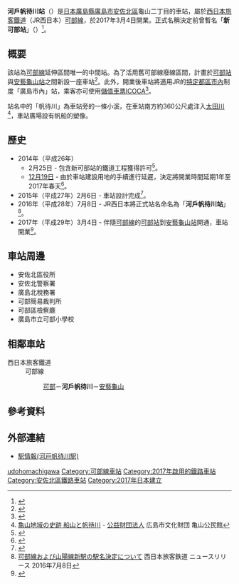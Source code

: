 {{NoteTA|1 = zh:河戶帆待川站; zh-tw:河戶帆待川車站; zh-hk:河戶帆待川站; }}
{{coord|34|31|00.12|N|132|30|18.01|E|type:railwaystation_region:JP-34|display=title}}
{{日本車站資訊
|公司色 = #0072bc
|文字色 = 
|站名 = 河戶帆待川站
|圖片 = Kodo-Homachigawa Station 20170311-2.jpg
|pxl = 
|圖片說明 = 站房
|日文原名 = 河戸帆待川
|平假名 = こうどほまちがわ
|羅馬拼音 = Kōdo-Homachigawa
|副站名 = 
|電報略號 = 
|車站編號 = 
|停站路線數 = 
|所屬公司 = [[File:JR_logo_(west).svg|23px]][[西日本旅客鐵道|西日本旅客鐵道]]（JR西日本）
|所在地 = [[廣島市|廣島市]][[安佐北區|安佐北區]]龜山二丁目
|車站構造 = [[地面車站|地面車站]]
|月台配置 = 1面1線<ref>{{cite press release|url=https://www.westjr.co.jp/press/article/2013/02/page_3211.html|title=JR可部線の電化延伸について|publisher=[[西日本旅客鐵道|西日本旅客鐵道]]|date=2013-02-04|access-date=2017-01-25|archive-date=2016-03-05|archive-url=https://web.archive.org/web/20160305013535/https://www.westjr.co.jp/press/article/2013/02/page_3211.html|dead-url=no}}</ref>
|啟用年月日 = 2017年3月4日
|廢站年月日 = 
|乘客人數 = 
|上下車人次 = 
|統計年度 = 
|轉車 = 
|備註 =  [[File:JR_area_HIRO.png|15px]] [[特定都區市內|廣島市內]]站
|全寬備註 = 
|adjacent = {{Adjacent stations|system=西日本旅客鐵道|line=HB|left=可部|right=安藝龜山|note-left=JR-B14<br>0.8km|note-mid=JR-B15<br>距離[[橫川站_(廣島縣)|橫川]]14.8km<br>距離[[廣島站|廣島]]17.8km|note-right=JR-B16<br>0.8km}}
}}
'''河戶帆待川站'''（{{jpn|j=河戸帆待川駅|hg=こうどほまちがわえき|rm=Kōdo-homachigawa eki|f=y}}）是[[日本|日本]][[廣島縣|廣島縣]][[廣島市|廣島市]][[安佐北區|安佐北區]]龜山二丁目的車站，屬於[[西日本旅客鐵道|西日本旅客鐵道]]（JR西日本）[[可部線|可部線]]，於2017年3月4日開業。正式名稱決定前曾暫名「'''新可部站'''」（{{lang|ja|しんかべえき}}）<ref>{{Cite web |publisher=[[國土交通省|國土交通省]] |date=2014-02-25 |url=http://www.mlit.go.jp/common/001028379.pdf |title=西日本旅客鉄道（株）申請の第一種鉄道事業許可について（概要） |format=PDF |accessdate=2014-02-25 |archive-url=https://web.archive.org/web/20140301102917/http://www.mlit.go.jp/common/001028379.pdf |archive-date=2014-03-01 |dead-url=yes }}</ref>。

== 概要 ==
該站為[[可部線|可部線]]延伸區間唯一的中間站。為了活用舊可部線廢線區間，計畫於[[可部站|可部站]]與[[安藝龜山站_(新站)|安藝龜山站]]之間新設一座車站<ref>{{Cite web |publisher=平野博昭 |date=2013-11-15 |url=http://www.hirano-hiroaki.com/my_thinking/20131115.html |title=ＪＲ可部線の延伸（中間駅の位置） |accessdate=2014-02-25 |archive-date=2014-03-06 |archive-url=https://web.archive.org/web/20140306213200/http://www.hirano-hiroaki.com/my_thinking/20131115.html |dead-url=no }}</ref>。此外，開業後車站將適用JR的[[特定都區市內|特定都區市內]]制度「廣島市內」站，乘客亦可使用[[儲值車票|儲值車票]][[ICOCA|ICOCA]]<ref>{{cite press release|url=http://www.westjr.co.jp/press/article/2016/11/page_9483.html |title=可部線延伸開業にかかる運賃認可申請について |date=2016-11-04 |publisher=西日本旅客鉄道 |accessdate=2016-11-05 |archiveurl=https://web.archive.org/web/20161105114640/http://www.westjr.co.jp/press/article/2016/11/page_9483.html |archivedate=2016-11-05 |deadurl=yes }}</ref>。

站名中的「帆待川」為車站旁的一條小溪，在車站南方約360公尺處注入[[太田川|太田川]]<ref>[http://www.cf.city.hiroshima.jp/kameyama-k/machi/funayama.html 亀山地域の史跡 船山と帆待川] {{Wayback|url=http://www.cf.city.hiroshima.jp/kameyama-k/machi/funayama.html |date=20190119121325 }} - [[公益財団法人|公益財団法人]] 広島市文化財団 亀山公民館</ref>，車站廣場設有帆船的塑像。

== 歷史 ==
* 2014年（平成26年）
**2月25日 - 包含新可部站的鐵道工程獲得許可<ref>{{Cite web |date=2014-02-25 |url=http://response.jp/article/2014/02/25/217984.html |title=国交相、可部線延伸事業を許可…廃線を復活 |publisher=レスポンス |accessdate=2014-02-25 |archive-date=2014-02-28 |archive-url=https://web.archive.org/web/20140228084736/http://response.jp/article/2014/02/25/217984.html |dead-url=no }}</ref>。
**[[12月19日|12月19日]] - 由於車站建設用地的手續進行延遲，決定將開業時間延期1年至2017年春天<ref name="NHK20141219">{{cite web|url=http://www3.nhk.or.jp/hiroshima-news/20141219/4117611.html|title=可部線延伸計画 １年延期に|publisher=NHK|date=2014-12-19|accessdate=2014-12-23|deadurl=yes|archiveurl=https://web.archive.org/web/20141223055108/http://www3.nhk.or.jp/hiroshima-news/20141219/4117611.html|archivedate=2014-12-23}}</ref>。
* 2015年（平成27年）2月6日 - 車站設計完成<ref>{{cite press release|url=http://www.westjr.co.jp/press/article/2015/02/page_6784.html|title=可部線電化延伸区間の新駅について|date=2015-02-06|publisher=西日本旅客鉄道|access-date=2017-01-25|archive-date=2016-09-12|archive-url=https://web.archive.org/web/20160912183035/http://www.westjr.co.jp/press/article/2015/02/page_6784.html|dead-url=no}}</ref>。
* 2016年（平成28年）7月8日 - JR西日本將正式站名命名為「'''河戶帆待川站'''」<ref>[https://www.westjr.co.jp/press/article/2016/07/page_8915.html 可部線および山陽線新駅の駅名決定について] {{Wayback|url=https://www.westjr.co.jp/press/article/2016/07/page_8915.html |date=20170312050201 }} 西日本旅客鉄道 ニュースリリース 2016年7月8日</ref>。
* 2017年（平成29年）3月4日 - 伴隨[[可部線|可部線]]的[[可部站|可部站]]到[[安藝龜山站_(新站)|安藝龜山站]]開通，車站開業<ref>{{Cite press release|url=http://www.westjr.co.jp/press/article/items/161216_00_hiroshima.pdf|format=PDF|title=平成29年春のダイヤ改正について|publisher=西日本旅客鉄道広島支社|date=2016-12-16|accessdate=2016-12-19|archive-date=2016-12-16|archive-url=https://web.archive.org/web/20161216112259/https://www.westjr.co.jp/press/article/items/161216_00_hiroshima.pdf|dead-url=no}}</ref>。

== 車站周邊 ==
* 安佐北區役所
* 安佐北警察署
* 廣島北稅務署
* 可部簡易裁判所
* 可部區檢察廳
* 廣島市立可部小學校

== 相鄰車站 ==
; 西日本旅客鐵道
: '''{{JR西路線記號|H|B}}''' 可部線
:: [[可部站|可部]]－'''河戶帆待川'''－[[安藝龜山站_(新站)|安藝龜山]]

== 參考資料 ==
{{Reflist}}

==外部連結==
{{Commons|Category:Kōdo-Homachigawa Station}}
*{{ja}}[http://www.jr-odekake.net/eki/top.php?id=0801733 駅情報(河戸帆待川駅)] {{Wayback|url=http://www.jr-odekake.net/eki/top.php?id=0801733 |date=20170308044323 }}
{{可部線}}

{{DEFAULTSORT:Kodo-Homachigawa}}
[[Category:日本鐵路車站_Ko|udohomachigawa]]
[[Category:可部線車站|Category:可部線車站]]
[[Category:2017年啟用的鐵路車站|Category:2017年啟用的鐵路車站]]
[[Category:安佐北區鐵路車站|Category:安佐北區鐵路車站]]
[[Category:2017年日本建立|Category:2017年日本建立]]